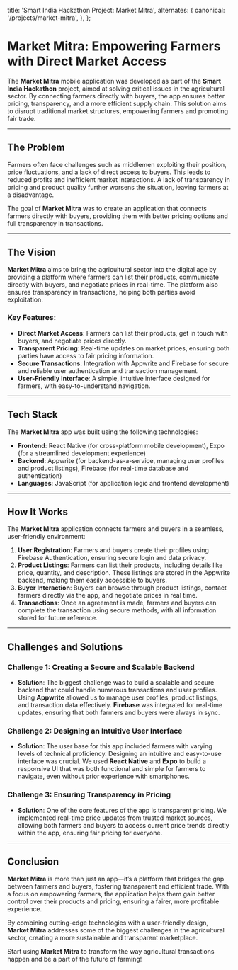   title: 'Smart India Hackathon Project: Market Mitra',
  alternates: {
    canonical: '/projects/market-mitra',
  },
};

# Market Mitra: Empowering Farmers with Direct Market Access

The **Market Mitra** mobile application was developed as part of the **Smart India Hackathon** project, aimed at solving critical issues in the agricultural sector. By connecting farmers directly with buyers, the app ensures better pricing, transparency, and a more efficient supply chain. This solution aims to disrupt traditional market structures, empowering farmers and promoting fair trade.

---

## The Problem

Farmers often face challenges such as middlemen exploiting their position, price fluctuations, and a lack of direct access to buyers. This leads to reduced profits and inefficient market interactions. A lack of transparency in pricing and product quality further worsens the situation, leaving farmers at a disadvantage.

The goal of **Market Mitra** was to create an application that connects farmers directly with buyers, providing them with better pricing options and full transparency in transactions.

---

## The Vision

**Market Mitra** aims to bring the agricultural sector into the digital age by providing a platform where farmers can list their products, communicate directly with buyers, and negotiate prices in real-time. The platform also ensures transparency in transactions, helping both parties avoid exploitation.

### Key Features:

- **Direct Market Access**: Farmers can list their products, get in touch with buyers, and negotiate prices directly.
- **Transparent Pricing**: Real-time updates on market prices, ensuring both parties have access to fair pricing information.
- **Secure Transactions**: Integration with Appwrite and Firebase for secure and reliable user authentication and transaction management.
- **User-Friendly Interface**: A simple, intuitive interface designed for farmers, with easy-to-understand navigation.

---

## Tech Stack

The **Market Mitra** app was built using the following technologies:

- **Frontend**: React Native (for cross-platform mobile development), Expo (for a streamlined development experience)
- **Backend**: Appwrite (for backend-as-a-service, managing user profiles and product listings), Firebase (for real-time database and authentication)
- **Languages**: JavaScript (for application logic and frontend development)

---

## How It Works

The **Market Mitra** application connects farmers and buyers in a seamless, user-friendly environment:

1. **User Registration**: Farmers and buyers create their profiles using Firebase Authentication, ensuring secure login and data privacy.
2. **Product Listings**: Farmers can list their products, including details like price, quantity, and description. These listings are stored in the Appwrite backend, making them easily accessible to buyers.
3. **Buyer Interaction**: Buyers can browse through product listings, contact farmers directly via the app, and negotiate prices in real time.
4. **Transactions**: Once an agreement is made, farmers and buyers can complete the transaction using secure methods, with all information stored for future reference.

---

## Challenges and Solutions

### Challenge 1: **Creating a Secure and Scalable Backend**
   - **Solution**: The biggest challenge was to build a scalable and secure backend that could handle numerous transactions and user profiles. Using **Appwrite** allowed us to manage user profiles, product listings, and transaction data effectively. **Firebase** was integrated for real-time updates, ensuring that both farmers and buyers were always in sync.

### Challenge 2: **Designing an Intuitive User Interface**
   - **Solution**: The user base for this app included farmers with varying levels of technical proficiency. Designing an intuitive and easy-to-use interface was crucial. We used **React Native** and **Expo** to build a responsive UI that was both functional and simple for farmers to navigate, even without prior experience with smartphones.

### Challenge 3: **Ensuring Transparency in Pricing**
   - **Solution**: One of the core features of the app is transparent pricing. We implemented real-time price updates from trusted market sources, allowing both farmers and buyers to access current price trends directly within the app, ensuring fair pricing for everyone.

---

## Conclusion

**Market Mitra** is more than just an app—it’s a platform that bridges the gap between farmers and buyers, fostering transparent and efficient trade. With a focus on empowering farmers, the application helps them gain better control over their products and pricing, ensuring a fairer, more profitable experience.

By combining cutting-edge technologies with a user-friendly design, **Market Mitra** addresses some of the biggest challenges in the agricultural sector, creating a more sustainable and transparent marketplace.

Start using **Market Mitra** to transform the way agricultural transactions happen and be a part of the future of farming!

